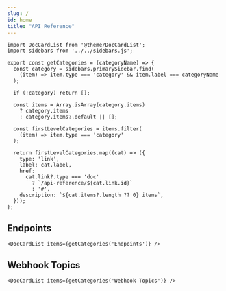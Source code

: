 ```yaml
---
slug: /
id: home
title: "API Reference"
---
```


```mdx-code-block
import DocCardList from '@theme/DocCardList';
import sidebars from '../../sidebars.js';

export const getCategories = (categoryName) => {
  const category = sidebars.primarySidebar.find(
    (item) => item.type === 'category' && item.label === categoryName
  );

  if (!category) return [];

  const items = Array.isArray(category.items)
    ? category.items
    : category.items?.default || [];

  const firstLevelCategories = items.filter(
    (item) => item.type === 'category'
  );

  return firstLevelCategories.map((cat) => ({
    type: 'link',
    label: cat.label,
    href:
      cat.link?.type === 'doc'
        ? `/api-reference/${cat.link.id}`
        : '#',
    description: `${cat.items?.length ?? 0} items`,
  }));
};
```

<h2>Endpoints</h2>

```mdx-code-block
<DocCardList items={getCategories('Endpoints')} />
```

<h2>Webhook Topics</h2>


```mdx-code-block
<DocCardList items={getCategories('Webhook Topics')} />
```
